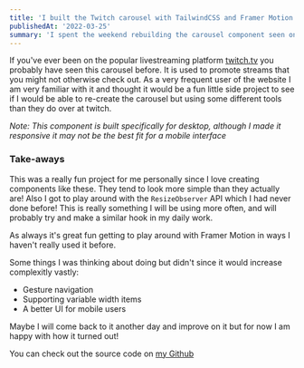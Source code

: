 ```yaml
---
title: 'I built the Twitch carousel with TailwindCSS and Framer Motion!'
publishedAt: '2022-03-25'
summary: 'I spent the weekend rebuilding the carousel component seen on Twitch but using my favourite tools - React w/ Typescript, TailwindCSS and Framer Motion'
---
```


If you've ever been on the popular livestreaming platform [twitch.tv](https://www.twitch.tv/) you probably have seen this carousel before. It is used to promote streams that you might not otherwise check out. As a very frequent user of the website I am very familiar with it and thought it would be a fun little side project to see if I would be able to re-create the carousel but using some different tools than they do over at twitch.

<i>
  Note: This component is built specifically for desktop, although I made it
  responsive it may not be the best fit for a mobile interface
</i>

<TwitchCarousel />

### Take-aways

This was a really fun project for me personally since I love creating components like these. They tend to look more simple than they actually are! Also I got to play around with the `ResizeObserver` API which I had never done before! This is really something I will be using more often, and will probably try and make a similar hook in my daily work.

As always it's great fun getting to play around with Framer Motion in ways I haven't really used it before.

Some things I was thinking about doing but didn't since it would increase complexitly vastly:

- Gesture navigation
- Supporting variable width items
- A better UI for mobile users

Maybe I will come back to it another day and improve on it but for now I am happy with how it turned out!

You can check out the source code on [my Github](https://github.com/Maufive/twitch-carousel-clone)
